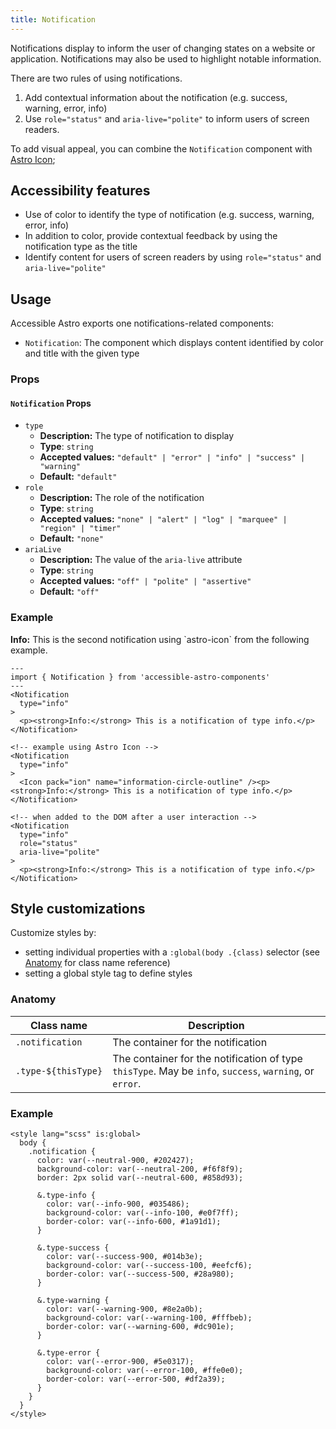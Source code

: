 ```yaml
---
title: Notification
---
```



Notifications display to inform the user of changing states on a website or application. Notifications may also be used to highlight notable information.

There are two rules of using notifications.
1. Add contextual information about the notification (e.g. success, warning, error, info)
1. Use `role="status"` and `aria-live="polite"` to inform users of screen readers.

To add visual appeal, you can combine the `Notification` component with [Astro Icon](https://github.com/natemoo-re/astro-icon);

## Accessibility features
* Use of color to identify the type of notification (e.g. success, warning, error, info)
* In addition to color, provide contextual feedback by using the notification type as the title
* Identify content for users of screen readers by using `role="status"` and `aria-live="polite"`

## Usage
Accessible Astro exports one notifications-related components:
* `Notification`: The component which displays content identified by color and title with the given type

### Props
#### `Notification` Props
* `type`
  * **Description:** The type of notification to display
  * **Type**: `string`
  * **Accepted values:** `"default" | "error" | "info" | "success" | "warning"`
  * **Default:** `"default"`
* `role`
  * **Description:** The role of the notification
  * **Type**: `string`
  * **Accepted values:** `"none" | "alert" | "log" | "marquee" | "region" | "timer"`
  * **Default:** `"none"`
* `ariaLive`
  * **Description:** The value of the `aria-live` attribute
  * **Type**: `string`
  * **Accepted values:** `"off" | "polite" | "assertive"`
  * **Default:** `"off"`

### Example

<NoStarlightStyles>
  <Notification
    type="info"
    role="status"
    aria-live="polite"
  >
    <Icon pack="ion" name="information-circle-outline" size={32} /><p><strong>Info:</strong> This is the second notification using `astro-icon` from the following example.</p>
  </Notification>
</NoStarlightStyles>

```astro
---
import { Notification } from 'accessible-astro-components'
---
<Notification
  type="info"
>
  <p><strong>Info:</strong> This is a notification of type info.</p>
</Notification>

<!-- example using Astro Icon -->
<Notification
  type="info"
>
  <Icon pack="ion" name="information-circle-outline" /><p><strong>Info:</strong> This is a notification of type info.</p>
</Notification>

<!-- when added to the DOM after a user interaction -->
<Notification
  type="info"
  role="status"
  aria-live="polite"
>
  <p><strong>Info:</strong> This is a notification of type info.</p>
</Notification>
```

## Style customizations
Customize styles by:

* setting individual properties with a `:global(body .{class)` selector (see [Anatomy](#anatomy) for class name reference)
* setting a global style tag to define styles

### Anatomy
| Class name | Description |
| --- | --- |
| `.notification` | The container for the notification |
| `.type-${thisType}` | The container for the notification of type `thisType`. May be `info`, `success`, `warning`, or `error`.  |

### Example
```astro
<style lang="scss" is:global>
  body {
    .notification {
      color: var(--neutral-900, #202427);
      background-color: var(--neutral-200, #f6f8f9);
      border: 2px solid var(--neutral-600, #858d93);

      &.type-info {
        color: var(--info-900, #035486);
        background-color: var(--info-100, #e0f7ff);
        border-color: var(--info-600, #1a91d1);
      }

      &.type-success {
        color: var(--success-900, #014b3e);
        background-color: var(--success-100, #eefcf6);
        border-color: var(--success-500, #28a980);
      }

      &.type-warning {
        color: var(--warning-900, #8e2a0b);
        background-color: var(--warning-100, #fffbeb);
        border-color: var(--warning-600, #dc901e);
      }

      &.type-error {
        color: var(--error-900, #5e0317);
        background-color: var(--error-100, #ffe0e0);
        border-color: var(--error-500, #df2a39);
      }
    }
  }
</style>
```